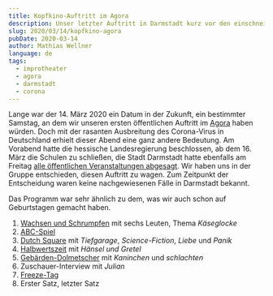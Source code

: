 ```yaml
---
title: Kopfkino-Auftritt im Agora
description: Unser letzter Auftritt in Darmstadt kurz vor den einschneidenden Corona-Maßnahmen.
slug: 2020/03/14/kopfkino-agora
pubDate: 2020-03-14
author: Mathias Wellner
language: de
tags:
  - improtheater
  - agora
  - darmstadt
  - corona
---
```


Lange war der 14. März 2020 ein Datum in der Zukunft, ein bestimmter Samstag, an dem wir unseren ersten öffentlichen Auftritt im [Agora](https://www.agora-eg.de/) haben würden. Doch mit der rasanten Ausbreitung des Corona-Virus in Deutschland erhielt dieser Abend eine ganz andere Bedeutung. Am Vorabend hatte die hessische Landesregierung beschlossen, ab dem 16. März die Schulen zu schließen, die Stadt Darmstadt hatte ebenfalls am Freitag [alle öffentlichen Veranstaltungen abgesagt](https://www.darmstadt.de/nachrichten/darmstadt-aktuell/news/corona-virus). Wir haben uns in der Gruppe entschieden, diesen Auftritt zu wagen. Zum Zeitpunkt der Entscheidung waren keine nachgewiesenen Fälle in Darmstadt bekannt.

Das Programm war sehr ähnlich zu dem, was wir auch schon auf Geburtstagen gemacht haben.

1. [Wachsen und Schrumpfen](https://improwiki.com/de/wiki/improtheater/wachsen_und_schrumpfen) mit sechs Leuten, Thema _Käseglocke_
1. [ABC-Spiel](https://improwiki.com/de/buchstabenspiele/abc-spiel)
1. [Dutch Square](https://improwiki.com/de/wiki/improtheater/dutch_square) mit _Tiefgarage_, _Science-Fiction_, _Liebe_ und _Panik_
1. [Halbwertszeit](https://improwiki.com/de/wiki/improtheater/halbwertzeit) mit _Hänsel und Gretel_
1. [Gebärden-Dolmetscher](https://improwiki.com/de/wiki/improtheater/gebaerdendolmetscher) mit _Kaninchen_ und _schlachten_
1. Zuschauer-Interview mit _Julian_
1. [Freeze-Tag](https://improwiki.com/de/spiele/freeze_tag)
1. Erster Satz, letzter Satz
